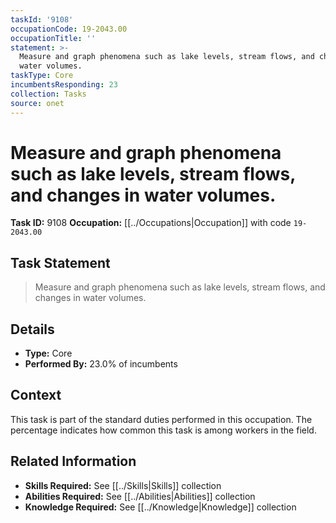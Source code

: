 ```yaml
---
taskId: '9108'
occupationCode: 19-2043.00
occupationTitle: ''
statement: >-
  Measure and graph phenomena such as lake levels, stream flows, and changes in
  water volumes.
taskType: Core
incumbentsResponding: 23
collection: Tasks
source: onet
---
```

# Measure and graph phenomena such as lake levels, stream flows, and changes in water volumes.

**Task ID:** 9108
**Occupation:** [[../Occupations|Occupation]] with code `19-2043.00`

## Task Statement

> Measure and graph phenomena such as lake levels, stream flows, and changes in water volumes.

## Details

- **Type:** Core
- **Performed By:** 23.0% of incumbents

## Context

This task is part of the standard duties performed in this occupation. The percentage indicates how common this task is among workers in the field.

## Related Information

- **Skills Required:** See [[../Skills|Skills]] collection
- **Abilities Required:** See [[../Abilities|Abilities]] collection
- **Knowledge Required:** See [[../Knowledge|Knowledge]] collection
